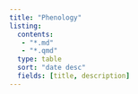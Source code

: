 ```yaml
---
title: "Phenology"
listing:
  contents: 
   - "*.md"
   - "*.qmd"
  type: table
  sort: "date desc"
  fields: [title, description]
---
```


